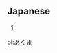 == Japanese ==                                          
{{furigana|akuma}}
# {{japdef|悪魔|[[devil]], [[demon]], [[fiend]], [[Satan]], [[evil]] [[spirit]]}}

[[pl:あくま]]
